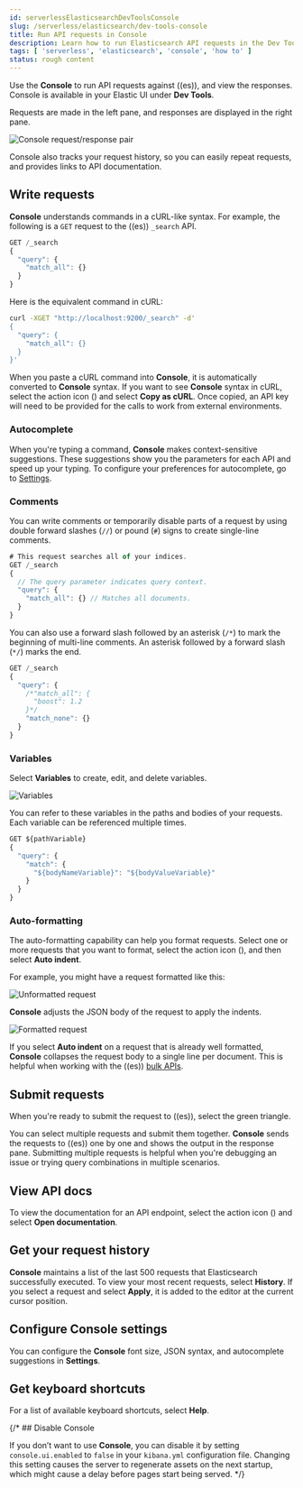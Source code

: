 ```yaml
---
id: serverlessElasticsearchDevToolsConsole
slug: /serverless/elasticsearch/dev-tools-console
title: Run API requests in Console
description: Learn how to run Elasticsearch API requests in the Dev Tools Console
tags: [ 'serverless', 'elasticsearch', 'console', 'how to' ]
status: rough content
---
```



<RoughContent />

Use the **Console** to run API requests against ((es)), and view the responses.
Console is available in your Elastic UI under **Dev Tools**.

Requests are made in the left pane, and responses are displayed in the right pane.

![Console request/response pair](images/console-request-response.png)

Console also tracks your request history, so you can easily repeat requests, and provides links to API documentation.

## Write requests

**Console** understands commands in a cURL-like syntax.
For example, the following is a `GET` request to the ((es)) `_search` API.

```js
GET /_search
{
  "query": {
    "match_all": {}
  }
}
```

Here is the equivalent command in cURL:

```bash
curl -XGET "http://localhost:9200/_search" -d'
{
  "query": {
    "match_all": {}
  }
}'
```

When you paste a cURL command into **Console**, it is automatically converted to **Console** syntax.
If you want to see **Console** syntax in cURL, select the action icon (<DocIcon type="wrench" title="Wrench" />) and select **Copy as cURL**.
Once copied, an API key will need to be provided for the calls to work from external environments.

### Autocomplete

When you're typing a command, **Console** makes context-sensitive suggestions.
These suggestions show you the parameters for each API and speed up your typing.
To configure your preferences for autocomplete, go to [Settings](#configure-console-settings).

### Comments

You can write comments or temporarily disable parts of a request by using double forward slashes (`//`) or pound (`#`) signs to create single-line comments.

```js
# This request searches all of your indices.
GET /_search
{
  // The query parameter indicates query context.
  "query": {
    "match_all": {} // Matches all documents.
  }
}
```

You can also use a forward slash followed by an asterisk (`/*`) to mark the beginning of multi-line
comments.
An asterisk followed by a forward slash (`*/`) marks the end.

```js
GET /_search
{
  "query": {
    /*"match_all": {
      "boost": 1.2
    }*/
    "match_none": {}
  }
}
```
### Variables

Select **Variables** to create, edit, and delete variables.

![Variables](images/console-variables.png)

You can refer to these variables in the paths and bodies of your requests.
Each variable can be referenced multiple times.

```js
GET ${pathVariable}
{
  "query": {
    "match": {
      "${bodyNameVariable}": "${bodyValueVariable}"
    }
  }
}
```

### Auto-formatting

The auto-formatting
capability can help you format requests. Select one or more requests that you
want to format, select the action icon (<DocIcon type="wrench" title="Wrench" />),
and then select **Auto indent**.

For example, you might have a request formatted like this:

![Unformatted request](images/console-unformatted-request.png)

**Console** adjusts the JSON body of the request to apply the indents.

![Formatted request](images/console-formatted-request.png)

If you select **Auto indent** on a request that is already well formatted,
**Console** collapses the request body to a single line per document.
This is helpful when working with the ((es)) [bulk APIs](((ref))/docs-bulk.html).

## Submit requests

When you're ready to submit the request to ((es)), select the green triangle.

You can select multiple requests and submit them together.
**Console** sends the requests to ((es)) one by one and shows the output
in the response pane. Submitting multiple requests is helpful
when you're debugging an issue or trying query
combinations in multiple scenarios.

## View API docs

To view the documentation for an API endpoint, select
the action icon (<DocIcon type="wrench" title="Wrench" />) and select
**Open documentation**.

## Get your request history

**Console** maintains a list of the last 500 requests that Elasticsearch successfully executed.
To view your most recent requests, select **History**.
If you select a request and select **Apply**, it is added to the editor at the current cursor position.

## Configure Console settings

You can configure the **Console** font size, JSON syntax, and autocomplete suggestions in **Settings**.

<DocImage size="l" url="images/console-settings.png" alt="Console Settings" />

## Get keyboard shortcuts

For a list of available keyboard shortcuts, select **Help**.

{/* ## Disable Console

If you don’t want to use **Console**, you can disable it by setting `console.ui.enabled`
to `false` in your `kibana.yml` configuration file. Changing this setting
causes the server to regenerate assets on the next startup,
which might cause a delay before pages start being served. */}